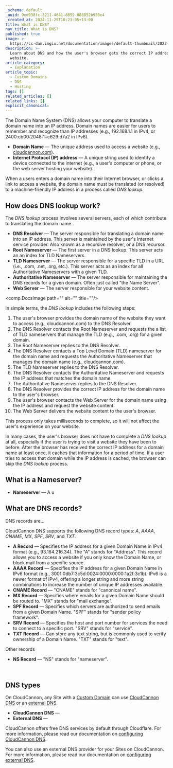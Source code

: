 ```yaml
---
_schema: default
_uuid: 9ed938fc-3211-4641-8859-088852b930e4
_created_at: 2024-11-29T10:23:05+13:00
title: What is DNS?
nav_title: What is DNS?
published: true
image: >-
  https://cc-dam.imgix.net/documentation/images/default-thumbnail/2023-Q4/CloudCannon-Documentation-Thumbnail.png
description: >-
  Learn about DNS and how the user's browser gets the correct IP address for a
  website.
article_category:
  - Explanation
article_topic:
  - Custom Domains
  - DNS
  - Hosting
tags: []
related_articles: []
related_links: []
explicit_canonical:
---
```

The Domain Name System (DNS) allows your computer to translate a domain name into an IP address. Domain names are easier for users to remember and recognize than IP addresses (e.g., 192.168.1.1 in IPv4, or 2400:cb00:2048:1::c629:d7a2 in IPv6).

* **Domain Name** — The unique address used to access a website (e.g., [cloudcannon.com](https://cloudcannon.com/)).
* **Internet Protocol (IP) address** — A unique string used to identify a device connected to the internet (e.g., a user's computer or phone, or the web server hosting your website).

When a users enters a domain name into their Internet browser, or clicks a link to access a website, the domain name must be translated (or resolved) to a machine-friendly IP address in a process called *DNS lookup*.

## How does DNS lookup work?

The *DNS lookup* process involves several servers, each of which contribute to translating the domain name.

* **DNS Resolver** — The server responsible for translating a domain name into an IP address. This server is maintained by the user's Internet service provider. Also known as a recursive resolver, or a DNS recursor.
* **Root Nameserver** — The first server in a DNS lookup. This server acts an an index for TLD Nameservers.
* **TLD Nameserver** — The server responsible for a specific TLD in a URL (i.e., .com, .net, .org, etc.). This server acts as an index for all Authoritative Nameservers with a given TLD.
* **Authoritative Nameserver** — The server responsible for maintaining the DNS records for a given domain. Often just called "the Name Server".
* **Web Server** — The server responsible for your website content.

<comp.DocsImage path="" alt="" title=""/>

In simple terms, the *DNS lookup* includes the following steps:

1. The user's browser provides the domain name of the website they want to access (e.g., cloudcannon.com) to the DNS Resolver.
2. The DNS Resolver contacts the Root Nameserver and requests the a list of TLD nameservers that manage the TLD (e.g., .com, .org) for a given domain.
3. The Root Nameserver replies to the DNS Resolver.
4. The DNS Resolver contacts a Top Level Domain (TLD) nameserver for the domain name and requests the Authoritative Nameserver that manages the domain name (e.g., cloudcannon.com).
5. The TLD Nameserver replies to the DNS Resolver.
6. The DNS Resolver contacts the Authoritative Nameserver  and requests the IP address that matches the domain name.
7. The Authoritative Nameserver replies to the DNS Resolver.
8. The DNS Resolver provides the correct IP address for the domain name to the user's browser.
9. The user's browser contacts the Web Server for the domain name using the IP address and request the website content.
10. The Web Server delivers the website content to the user's browser.

This process only takes milliseconds to complete, so it will not affect the user's experience on your website.

In many cases, the user's browser does not have to complete a *DNS lookup* at all, especially if the user is trying to visit a website they have been to before. After the browser has received the correct IP address for a domain name at least once, it caches that information for a period of time. If a user tries to access that domain while the IP address is cached, the browser can skip the *DNS lookup* process.

## What is a Nameserver?

* **Nameserver** — A u

## What are DNS records?

DNS records are...

CloudCannon DNS supports the following DNS record types: *A*, *AAAA*, *CNAME*, *MX*, *SPF*, *SRV*, and *TXT*.

* **A Record** — Specifies the IP address for a given Domain Name in IPv4 format (e.g., 93.184.216.34). The "A" stands for "Address". This record allows you to access a website if you only know the Domain Name, or block mail from a specific source.
* **AAAA Record** — Specifies the IP address for a given Domain Name in IPv6 format (e.g., 3001:0db7:3c5d:0024:0000:0000:1a2f:3c1b). IPv6 is a newer format of IPv4, offering a longer string and more string combinations to increase the number of unique IP addresses available.
* **CNAME Record** — "CNAME" stands for "canonical name".
* **MX Record** — Specifies where emails for a given Domain Name should be routed to. "MX" stands for "mail exchange".
* **SPF Record** — Specifies which servers are authorized to send emails from a given Domain Name. "SPF" stands for "sender policy framework".
* **SRV Record** — Specifies the host and port number for services the need to connect to a specific port. "SRV" stands for "service".
* **TXT Record** — Can store any text string, but is commonly used to verify ownership of a Domain Name. "TXT" stands for "text".

Other records

* **NS Record** — "NS" stands for "nameserver".

&nbsp;

## DNS types

On CloudCannon, any Site with a [Custom Domain](/documentation/articles/what-is-a-custom-domain/) can use [CloudCannon DNS](/documentation/articles/configure-cloudcannon-dns/) or an [external DNS](/documentation/articles/configure-external-dns/).

* **CloudCannon DNS** —
* **External DNS** —

CloudCannon offers free DNS services by default through Cloudflare. For more information, please read our documentation on [configuring CloudCannon DNS](/documentation/articles/configure-cloudcannon-dns/).

You can also use an external DNS provider for your Sites on CloudCannon. For more information, please read our documentation on [configuring external DNS](/documentation/articles/configure-external-dns/).